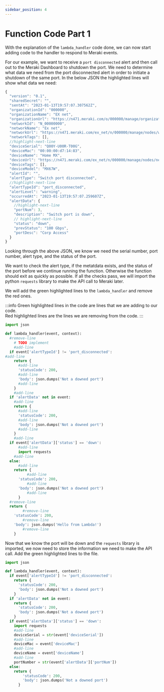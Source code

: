 ```yaml
---
sidebar_position: 4
---
```


# Function Code Part 1

With the explanation of the `lambda_handler` code done, we can now start adding code to the handler to respond to Meraki events.

For our example, we want to receive a `port disconnected` alert and then call out to the Meraki Dashboard to shutdown the port. We need to determine what data we need from the port disconnected alert in order to initiate a shutdown of the same port. In the below JSON the highlighted lines will show what data we need:

```js showLineNumbers
{
  "version": "0.1",
  "sharedSecret": "",
  "sentAt": "2023-01-13T19:57:07.307562Z",
  "organizationId": "000000",
  "organizationName": "EX net",
  "organizationUrl": "https://n471.meraki.com/o/000000/manage/organization/overview",
  "networkId": "N_00000000",
  "networkName": "Ex net",
  "networkUrl": "https://n471.meraki.com/ex_net/n/000000/manage/nodes/wired_status",
  "networkTags": [],
  //highlight-next-line
  "deviceSerial": "Q00Y-U00R-T00G",
  "deviceMac": "00:00:00:d7:14:83",
  "deviceName": "Home MX",
  "deviceUrl": "https://n471.meraki.com/ex_net/n/000000/manage/nodes/new_wired_status",
  "deviceTags": [],
  "deviceModel": "MX67W",
  "alertId": "",
  "alertType": "Switch port disconnected",
  //highlight-next-line
  "alertTypeId": "port_disconnected",
  "alertLevel": "warning",
  "occurredAt": "2023-01-13T19:57:07.259607Z",
  "alertData": {
    //highlight-next-line
    "portNum": 3,
    "description": "Switch port is down",
    // highlight-next-line
    "status": "down",
    "prevStatus": "100 Gbps",
    "portDesc": "Corp Access"
  }
}
```

Looking through the above JSON, we know we need the serial number, port number, alert type, and the status of the port.

We want to check the alert type, if the metatdata exists, and the status of the port before we continue running the function. Otherwise the function should exit as quickly as possible.
If all the checks pass, we will import the python `requests` library to make the API call to Meraki later.

We will add the green highlighted lines to the `lambda_handler` and remove the red ones.

:::info
Green highlighted lines in the code are lines that we are adding to our code.  
Red highlighted lines are the lines we are removing from the code.
:::

```python title='lambda_function.py' showLineNumbers
import json

def lambda_handler(event, context):
  #remove-line
    # TODO implement
    #add-line
  if event['alertTypeId'] != 'port_disconnected':
#add-line
    return {
      #add-line
      'statusCode': 200,
      #add-line
      'body': json.dumps('Not a downed port')
      #add-line
    }
    #add-line
  if 'alertData' not in event:
    #add-line
    return {
      #add-line
      'statusCode': 200,
      #add-line
      'body': json.dumps('Not a downed port')
      #add-line
    }
    #add-line
  if event['alertData']['status'] == 'down':
      #add-line
      import requests
    #add-line
  else:
      #add-line
    return {
          #add-line
      'statusCode': 200,
          #add-line
      'body': json.dumps('Not a downed port')
          #add-line
      }
  #remove-line
  return {
        #remove-line
    'statusCode': 200,
        #remove-line
    'body': json.dumps('Hello from Lambda!')
        #remove-line
    }
```

Now that we know the port will be down and the `requests` library is imported, we now need to store the information we need to make the API call. Add the green highlighted lines to the file.

```python title=lambda_function.py showLineNumbers
import json

def lambda_handler(event, context):
  if event['alertTypeId'] != 'port_disconnected':
    return {
      'statusCode': 200,
      'body': json.dumps('Not a downed port')
    }
  if 'alertData' not in event:
    return {
      'statusCode': 200,
      'body': json.dumps('Not a downed port')
    }
  if event['alertData']['status'] == 'down':
    import requests
    #add-line
    deviceSerial = str(event['deviceSerial'])
    #add-line
    deviceMac = event['deviceMac']
    #add-line
    deviceName = event['deviceName']
    #add-line
    portNumber = str(event['alertData']['portNum'])
  else:
    return {
        'statusCode': 200,
        'body': json.dumps('Not a downed port')
      }
```
